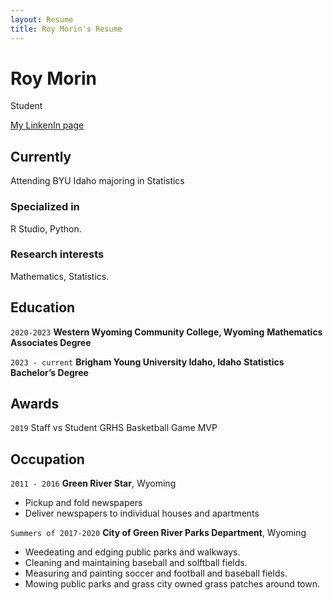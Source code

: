 ```yaml
---
layout: Resume
title: Roy Morin's Resume
---
```

# Roy Morin
Student

<a href="https://www.linkedin.com/in/roy-morin/">My LinkenIn page</a>
</div>


## Currently

Attending BYU Idaho majoring in Statistics

### Specialized in

R Studio, Python.

### Research interests

Mathematics, Statistics.


## Education

`2020-2023`
__Western Wyoming Community College, Wyoming__
__Mathematics Associates Degree__

`2023 - current`
__Brigham Young University Idaho, Idaho__
__Statistics Bachelor's Degree__


## Awards

`2019`
Staff vs Student GRHS Basketball Game MVP


## Occupation

`2011 - 2016`
__Green River Star__, Wyoming

- Pickup and fold newspapers
- Deliver newspapers to individual houses and apartments

`Summers of 2017-2020`
__City of Green River Parks Department__, Wyoming

- Weedeating and edging public parks and walkways.
- Cleaning and maintaining baseball and solftball fields.
- Measuring and painting soccer and football and baseball fields.
- Mowing public parks and grass city owned grass patches around town.




<!-- ### Footer

Last updated: Sept 2024 -->